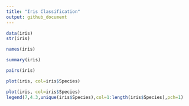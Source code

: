 ```yaml
---
title: "Iris Classification"
output: github_document
---
```



```r
data(iris)
str(iris)
```
```r
names(iris)
```
```r
summary(iris)
```
```r
pairs(iris)
```
```r
plot(iris, col=iris$Species)
```
```r
plot(iris, col=iris$Species)
legend(7,4.3,unique(iris$Species),col=1:length(iris$Species),pch=1)
```
